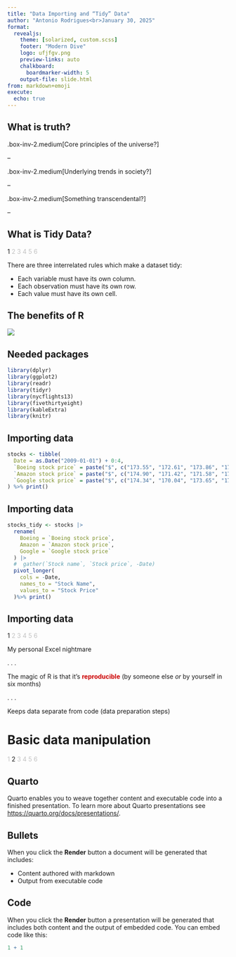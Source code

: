 ---
title: "Data Importing and “Tidy” Data"
author: "Antonio Rodrigues<br>January 30, 2025"
format: 
  revealjs:
    theme: [solarized, custom.scss]
    footer: "Modern Dive"
    logo: ufjfgv.png
    preview-links: auto
    chalkboard: 
      boardmarker-width: 5
    output-file: slide.html
from: markdown+emoji
execute:
  echo: true
---

## What is truth?

.box-inv-2.medium\[Core principles of the universe?\]

--

.box-inv-2.medium\[Underlying trends in society?\]

--

.box-inv-2.medium\[Something transcendental?\]

--

## What is Tidy Data?

:::: {.absolute top="0" left="100%"}
::: sectionhead
1 [2 3 4 5 6]{style="opacity:0.25"}
:::
::::

There are three interrelated rules which make a dataset tidy:

-   Each variable must have its own column.
-   Each observation must have its own row.
-   Each value must have its own cell.

## The benefits of R

![](tidy-1.png)

## Needed packages

```{r}
library(dplyr)
library(ggplot2)
library(readr)
library(tidyr)
library(nycflights13)
library(fivethirtyeight)
library(kableExtra)
library(knitr)
```

## Importing data

```{r non-tidy-stocks, echo=FALSE}
stocks <- tibble(
  Date = as.Date("2009-01-01") + 0:4,
  `Boeing stock price` = paste("$", c("173.55", "172.61", "173.86", "170.77", "174.29"), sep = ""),
  `Amazon stock price` = paste("$", c("174.90", "171.42", "171.58", "173.89", "170.16"), sep = ""),
  `Google stock price` = paste("$", c("174.34", "170.04", "173.65", "174.87", "172.19"), sep = "")
) %>% print()
```

## Importing data

```{r tidy-stocks, echo=FALSE}
stocks_tidy <- stocks |>
  rename(
    Boeing = `Boeing stock price`,
    Amazon = `Amazon stock price`,
    Google = `Google stock price`
  ) |>
  #  gather(`Stock name`, `Stock price`, -Date)
  pivot_longer(
    cols = -Date,
    names_to = "Stock Name",
    values_to = "Stock Price"
  )%>% print()

```

## Importing data

:::: {.absolute top="0" left="100%"}
::: sectionhead
1 [2 3 4 5 6]{style="opacity:0.25"}
:::
::::

My personal Excel nightmare

. . .

The magic of R is that it's [**reproducible**]{style="color:#cc0000"} (by someone else *or* by yourself in six months)

. . .

Keeps data separate from code (data preparation steps)

# Basic data manipulation

:::: {.absolute top="0" left="100%"}
::: sectionhead
[1]{style="opacity:0.25"} 2 [3 4 5 6]{style="opacity:0.25"}
:::
::::

## Quarto

Quarto enables you to weave together content and executable code into a finished presentation. To learn more about Quarto presentations see <https://quarto.org/docs/presentations/>.

## Bullets

When you click the **Render** button a document will be generated that includes:

-   Content authored with markdown
-   Output from executable code

## Code

When you click the **Render** button a presentation will be generated that includes both content and the output of embedded code. You can embed code like this:

```{r}
1 + 1
```
